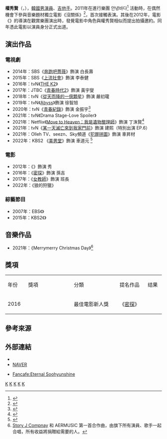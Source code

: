 {{藝人
|姓名 = 權秀賢
|類型 = 男演員
|圖片 = Kwon Soo-hyun.jpg
|圖片尺寸 = 
|圖片簡介 = 
|本名 = 
|外文名 = 권수현
|外文 = ko
|羅馬拼音 = Kwon Soo Hyun
|英文名 =
|暱稱 =
|其他藝名 = 
|國籍 = {{KOR}}
|出生日期 = {{birth_date_and_age|1986|8|18}}
|出生地點 = {{KOR}}[[全羅北道|全羅北道]][[全州市|全州市]]
|宗教信仰 = 
|語言 = [[韓語|韓語]]、[[英語|英語]]
|職業 = [[演員|演員]]、[[吉他手|吉他手]]
|教育程度 = 
|出道作品 = 《괜찬타》
|出道日期 = 2012年
|代表作品 =《[[密探|密探]]》<br>《[[深淵_(電視劇)|Abyss]]》<br>《[[青春紀錄|青春紀錄]]》<br>《[[Move_to_Heaven：我是遺物整理師|Move to Heaven：我是遺物整理師]]》
|活躍年代 = 2012年至今
|唱片公司 = 
|經紀公司 = HB Entertainment <br> [[Story_J_Company|Story J Company]] (2019年－至今)
|相關團體 = 
|網站 = 
}}

'''權秀賢'''（{{lang-ko|'''권수현'''}}，{{bd|1986年|8月18日}}），[[韓國|韓國]][[男演員|男演員]]、[[吉他手|吉他手]]。2011年在進行樂團 안녕바다<ref>{{cite news |title=권수현 “10년 뒤 박해일 같은 배우 되겠다 |url=http://bntnews.hankyung.com/apps/news?popup=0&nid=08&c1=08&c2=08&c3=00&nkey=201504301434353&mode=sub_view |accessdate=2021-11-29 |archive-date=2021-11-29 |archive-url=https://web.archive.org/web/20211129083049/http://bntnews.hankyung.com/apps/news?popup=0&nid=08&c1=08&c2=08&c3=00&nkey=201504301434353&mode=sub_view |dead-url=no }}</ref> 活動時，在偶然機會下參與音樂題材獨立電影《沒關係》<ref>{{Cite web |url=https://movie.daum.net/moviedb/main?movieId=67575 |title=存档副本 |access-date=2021-11-29 |archive-date=2021-11-29 |archive-url=https://web.archive.org/web/20211129084108/https://movie.daum.net/moviedb/main?movieId=67575 |dead-url=no }}</ref>，首次接觸表演。其後在2012年，電影《{{link-en|我是公務員|Dangerously_Excited}}》的導演在觀賞樂團演出時，發覺電影中角色與權秀賢相似而提出拍攝邀約。同年憑此電影以演員身分正式出道。<br>

== 演出作品 ==

=== 電視劇 ===
*2014年：SBS《[[奔跑吧薔薇|奔跑吧薔薇]]》飾演 白長壽
*2015年：SBS《[[上流社會_(電視劇)|上流社會]]》飾演 李泰健
*2016年：tvN《[[THE_K2|THE K2]]》
*2017年：JTBC《[[青春時代2|青春時代2]]》飾演 黃宇燮
*2018年：tvN《[[從天而降的一億顆星|從天而降的一億顆星]]》飾演 嚴初瓏
*2019年：tvN《[[深淵_(電視劇)|Abyss]]》飾演 徐智旭
*2020年：tvN《[[青春紀錄|青春紀錄]]》飾演 金振宇<ref>{{cite news|url=https://www.koreastardaily.com/tc/news/132674|title=所有人都以為他們是20代，其實都已經30+了|work=韓星網|date=2021-01-02|accessdate=2021-08-12|archive-date=2021-08-12|archive-url=https://web.archive.org/web/20210812182346/https://www.koreastardaily.com/tc/news/132674|dead-url=no}}</ref>
*2021年：tvN《Drama Stage-Love Spoiler》
*2021年：Netflix《[[Move_to_Heaven：我是遺物整理師|Move to Heaven：我是遺物整理師]]》飾演 丁洙賢<ref>{{cite news|url=https://www.koreastardaily.com/tc/news/135710|title=《我是遺物整理師》特別演出的大勢演員們！|work=韓星網|date=2021-05-27|accessdate=2021-08-12|archive-date=2021-08-12|archive-url=https://web.archive.org/web/20210812173708/https://www.koreastardaily.com/tc/news/135710|dead-url=no}}</ref>
*2021年：tvN《[[某一天滅亡來到我家門前|某一天滅亡來到我家門前]]》飾演 建熙（特別出演 EP.6）
*2021年：Olleh TV、seezn、Sky頻道《[[犯罪拼圖|犯罪拼圖]]》飾演 車昇材
*2022年：KBS2 《[[美男堂|美男堂]]》飾演 車道元 <ref>{{cite news |title=[공식] 곽시양·강미나·권수현 '미남당' 캐스팅 확정 |url=https://sports.chosun.com/news/ntype.htm?id=202111170100136080009042&servicedate=20211117 |accessdate=2021-11-29 |archive-date=2021-11-29 |archive-url=https://web.archive.org/web/20211129093016/https://sports.chosun.com/news/ntype.htm?id=202111170100136080009042&servicedate=20211117 |dead-url=no }}</ref>

=== 電影 ===
*2012年：《{{link-en|我是公務員|Dangerously_Excited}}》飾演 秀
*2016年：《[[密探|密探]]》飾演 孫吉
*2017年：《[[女教師|女教師]]》飾演 班長
*2022年：《狼的狩獵》

=== 綜藝節目 ===
*2007年：EBS《{{link-ko|SPACE 共感|EBS_스페이스_공감#역대_수상자}}》
*2015年：KBS2《{{link-ko|青春列車|청춘_익스프레스}}》

== 音樂作品 ==
*2021年：《Merrymerry Christmas Day》<ref>[[Story_J_Company|Story J Compnay]] 和 AERMUSIC 第一首合作曲，由旗下所有演員、歌手一起合唱，所有收益將捐贈給需要的人。{{cite news |title=서인국→이시언·김다솜, 스토리제이컴퍼니 캐럴송 1차 라인업 공개 |url=https://www.mk.co.kr/star/hot-issues/view/2021/12/1116004/ |accessdate=2021-12-10 |archive-date=2021-12-10 |archive-url=https://web.archive.org/web/20211210082021/https://www.mk.co.kr/star/hot-issues/view/2021/12/1116004/ |dead-url=no }}</ref>

== 獎項 ==
{| class="wikitable" style="background-color:gainsboro; text-align:center;"
|-style="background:gainsboro; font-weight:bold"
|width="55px" | 年份
|width="200px"| 獎項
|width="200px"| 分類
|width="100px" | 提名作品
|width="50px" | 结果
|- bgcolor="#FCFCFC"
|2016
|{{link-ko|第24屆韓國文化演藝大賞|대한민국_문화연예대상#2016년_제24회_수상자}}
|最佳電影新人獎
|《[[密探|密探]]》
|{{won}}
|}

== 參考來源 ==
{{reflist}}

== 外部連結 ==
*{{Instagram|hsu_hyun}}
*[http://search.naver.com/search.naver?sm=tab_hty.top&where=nexearch&ie=utf8&query=%EA%B6%8C%EC%88%98%ED%98%84 NAVER]{{ko}}

*[http://cafe.naver.com/kwonsoohyun Fancafe:Eternal Soohyunshine] {{Wayback|url=http://cafe.naver.com/kwonsoohyun |date=20190707030259 }}{{ko}}

[[Category:韓國電視演員|K]]
[[Category:韓國電影演員|K]]
[[Category:權姓|K]]
[[Category:全羅北道出身人物|K]]
[[Category:全州市出身人物|K]]

{{Story J Company}}